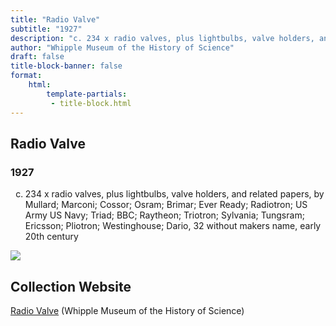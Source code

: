```yaml
---
title: "Radio Valve"
subtitle: "1927"
description: "c. 234 x radio valves, plus lightbulbs, valve holders, and related papers, by Mullard; Marconi; Cossor; Osram; Brimar; Ever Ready; Radiotron; US Army US Navy; Triad; BBC; Raytheon; Triotron; Sylvania; Tungsram; Ericsson; Pliotron; Westinghouse; Dario, 32 without makers name, early 20th century"
author: "Whipple Museum of the History of Science"
draft: false
title-block-banner: false
format:
    html:
        template-partials:
         - title-block.html
---
```

## Radio Valve
### 1927
c. 234 x radio valves, plus lightbulbs, valve holders, and related papers, by Mullard; Marconi; Cossor; Osram; Brimar; Ever Ready; Radiotron; US Army US Navy; Triad; BBC; Raytheon; Triotron; Sylvania; Tungsram; Ericsson; Pliotron; Westinghouse; Dario, 32 without makers name, early 20th century

::: {.column-margin}
<img src="/full/400,/0/default.jpg">

:::

## Collection Website
<a href="https://collections.whipplemuseum.cam.ac.uk/objects/9360"/>Radio Valve</a> (Whipple Museum of the History of Science)
